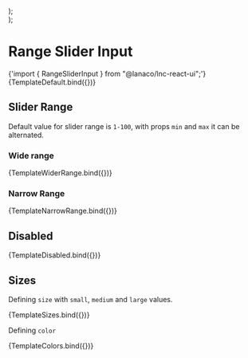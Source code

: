 
<Meta title="Basic Inputs/Range Slider Input" component={RangeSliderInput} />





  <div style={{ display: "flex", flexDirection: "column", gap: "20px" }}>
    <RangeSliderInput {...args} size="small" />
    <RangeSliderInput {...args} size="medium" />
    <RangeSliderInput {...args} size="large" />
  </div>
);

  <div style={{ display: "flex", flexDirection: "column", gap: "15px" }}>
    <RangeSliderInput {...args} color="primary" />
    <RangeSliderInput {...args} color="secondary" />
    <RangeSliderInput {...args} color="success" />
    <RangeSliderInput {...args} color="warning" />
    <RangeSliderInput {...args} color="danger" />
    <RangeSliderInput {...args} color="information" />
  </div>
);

# Range Slider Input

<SyntaxHighlighter language="jsx" style={nord}>
  {'import { RangeSliderInput } from "@lanaco/lnc-react-ui";'}
</SyntaxHighlighter>

<Canvas>
  <Story name="Default" args={{}}>
    {TemplateDefault.bind({})}
  </Story>
</Canvas>

<ArgsTable story="Default" />

## Slider Range

Default value for slider range is `1-100`, with props `min` and `max` it can be alternated.

### Wide range

<Canvas withSource="open">
  <Story
    name="Wide Range"
    args={{}}
  >
    {TemplateWiderRange.bind({})}
  </Story>
</Canvas>

### Narrow Range

<Canvas withSource="open">
  <Story
    name="Narrow Range"
    args={{
      value: 2,
      min: 1,
      max: 10,
    }}
  >
    {TemplateNarrowRange.bind({})}
  </Story>
</Canvas>

## Disabled

<Canvas>
  <Story
    name="Disabled"
    args={{
      disabled: true,
      value: 50,
    }}
  >
    {TemplateDisabled.bind({})}
  </Story>
</Canvas>

## Sizes

Defining `size` with `small`, `medium` and `large` values.

<Canvas>
  <Story
    name="Sizes"
    args={{
      value: 50,
    }}
  >
    {TemplateSizes.bind({})}
  </Story>
</Canvas>

Defining `color`

<Canvas>
  <Story
    name="Colors"
    args={{
      value: 50,
    }}
  >
    {TemplateColors.bind({})}
  </Story>
</Canvas>
